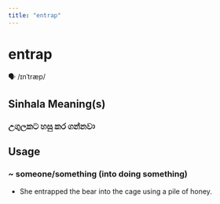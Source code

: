 ```yaml
---
title: "entrap"
---
```


# entrap

🗣️ /ɪnˈtræp/

## Sinhala Meaning(s)

### උගුලකට හසු කර ගන්නවා

## Usage

### ~ someone/something (into doing something)

- She entrapped the bear into the cage using a pile of honey.

